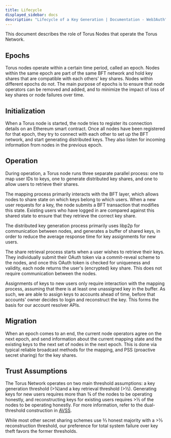 ```yaml
---
title: Lifecycle
displayed_sidebar: docs
description: "Lifecycle of a Key Generation | Documentation - Web3Auth"
---
```


This document describes the role of Torus Nodes that operate the Torus Network.

## Epochs

Torus nodes operate within a certain time period, called an epoch. Nodes within the same epoch are part of the same BFT network and hold key shares
that are compatible with each others' key shares. Nodes within different epochs do not. The main purpose of epochs is to ensure that node operators
can be removed and added, and to minimize the impact of loss of key shares or node failures over time.

## Initialization

When a Torus node is started, the node tries to register its connection details on an Ethereum smart contract. Once all nodes have been registered for
that epoch, they try to connect with each other to set up the BFT network, and start generating distributed keys. They also listen for incoming
information from nodes in the previous epoch.

## Operation

During operation, a Torus node runs three separate parallel process: one to map user IDs to keys, one to generate distributed key shares, and one to
allow users to retrieve their shares.

The mapping process primarily interacts with the BFT layer, which allows nodes to share state on which keys belong to which users. When a new user
requests for a key, the node submits a BFT transaction that modifies this state. Existing users who have logged in are compared against this shared
state to ensure that they retrieve the correct key share.

The distributed key generation process primarily uses libp2p for communication between nodes, and generates a buffer of shared keys, in order to
reduce the average response time for key assignments for new users.

The share retrieval process starts when a user wishes to retrieve their keys. They individually submit their OAuth token via a commit-reveal scheme to
the nodes, and once this OAuth token is checked for uniqueness and validity, each node returns the user's \(encrypted\) key share. This does not
require communication between the nodes.

Assignments of keys to new users only require interaction with the mapping process, assuming that there is at least one unassigned key in the buffer.
As such, we are able to assign keys to accounts ahead of time, before that accounts' owner decides to login and reconstruct the key. This forms the
basis for our account resolver APIs.

## Migration

When an epoch comes to an end, the current node operators agree on the next epoch, and send information about the current mapping state and the
existing keys to the next set of nodes in the next epoch. This is done via typical reliable broadcast methods for the mapping, and PSS \(proactive
secret sharing\) for the key shares.

## Trust Assumptions

The Torus Network operates on two main threshold assumptions: a key generation threshold \(&gt;¼\)and a key retrieval threshold \(&gt;½\). Generating
keys for new users requires more than ¾ of the nodes to be operating honestly, and reconstructing keys for existing users requires &gt;½ of the nodes
to be operating honestly. For more information, refer to the dual-threshold construction in [AVSS](https://eprint.iacr.org/2002/134.pdf).

While most other secret sharing schemes use ⅔ honest majority with a &gt;⅓ reconstruction threshold, our preference for total system failure over key
theft favors the former thresholds.‌
